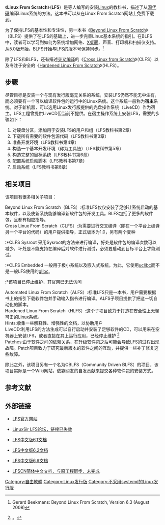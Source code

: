 {{NoteTA
|G1=IT
|G2=FL
}}
{{Infobox OS
|name                   = Linux From Scratch
|logo                   =
|developer              = 杰勒德·比克曼斯等
|family                 = [[类Unix系统|类Unix系统]]
|released               = -
|language               =
|ui                     = [[Bash|Bash]]
|license                = [[知识共享|知识共享]]和[[MIT许可证|MIT许可证]]
|website                = {{URL|https://www.linuxfromscratch.org}}
|source_model           = [[开源软件|开源软件]]／[[自由软件|自由软件]]
|latest_release_version = 11.1
|latest_release_date    = {{Release date and age|2022|03|01}}
|latest_preview_version = 11.1-rc1
|latest_preview_date    = {{Release date and age|2022|02|15}}
|marketing_target       =
|kernel_type            = [[宏内核|宏内核]]
|working_state          = 当前
|supported_platforms    = [[IA-32|IA-32]]、[[x86-64|x86-64]]、[[ARM架构|ARM架构]]（基于源代码）
|updatemodel            = 基于源代码
|package_manager        = 无（基于源代码）
}}
《'''Linux From Scratch'''》（'''LFS'''）是{{link-en|杰勒德·比克曼斯|Gerard Beekmans}}等人编写的安装[[Linux|Linux]]的教科书，描述了从[[源代码|源代码]]编译Linux系统的方法。这本书可以从在Linux From Scratch网站上免费下载到。

为了保持LFS的基本性和专注性，另一本书《[[BLFS|Beyond Linux From Scratch]]》（BLFS）提供了在LFS的基础上，进一步完善Linux基本系统的指引。在BLFS中，读者可以学习到如何为系统增加网络、[[X_Window系统|X桌面]]、声音、打印机和扫描仪支持。从5.0版开始，BLFS开始与LFS的版本号保持同步。<ref>Gerard Beekmans: Beyond Linux From Scratch, Version 6.3 (August 2008)</ref>

除了LFS和BLFS，还有描述[[交叉编译|交叉编译]]的《[[CLFS|Cross Linux from Scratch]]》（CLFS）以及专注于安全的《[[HLFS|Hardened Linux From Scratch]]》（HLFS）。

== 步骤 ==
尽管目标是安装一个与现有发行版毫无关系的系统，安装LFS仍然不能无中生有，而必须要有一个可以编译软件包的运行中的Linux系统。这个系统一般称为'''宿主'''系统。对于新机器，可以选用Linux发行版提供的光盘操作系统（LiveCD）作为宿主。LFS工程曾提供LiveCD但当前不提供。在宿主操作系统上安装LFS，需要的步骤如下：

#对硬盘分区，添加用于安装LFS的用户和组（LFS教科书第2章）
#下载所有需要的软件包源代码（LFS教科书第3章）
#准备开发环境（LFS教科书第4章）
#构造一个基本开发环境（称为工具链）（LFS教科书第5章）
#构造完整的目标系统（LFS教科书第6章）
#配置系统启动脚本（LFS教科书第7章）
#启动系统（LFS教科书第8章）

== 相关项目 ==
该项目有很多相关子项目：
;Beyond Linux From Scratch（BLFS）:标准LFS仅仅安装了足够让系统启动的基本软件，以及使新系统能够编译新软件包的开发工具。BLFS包括了更多的软件包，且都有相应指导。
;Cross Linux From Scratch（CLFS）:为需要进行交叉编译（即在一个平台上编译另一个平台的代码）的用户提供指导，正式版本为1.0，另有两个变种
:*CLFS Sysroot 采用Sysroot的方法来进行编译，好处是软件包的编译次数可以减少，坏处是不能支持在编译后对软件进行测试，必须要启动到目标平台上才能测试。
:*CLFS Embedded 一般用于极小系统以及嵌入式系统。为此，它使用[[uclibc|uclibc]]而不是一般LFS使用的[[glibc|glibc]]。
:*该项目已停止维护，其官网已无法访问
;Automated Linux From Scratch（ALFS）:标准LFS只是一本书，用户需要根据书上的指引下载软件包并手动输入指令进行编译。ALFS子项目提供了把这一切自动化的脚本。
;Hardened Linux From Scratch（HLFS）:这个子项目致力于打造在安全性上无懈可击的Linux系统。
;Hints:收集一些解释性、增强性的文档，以协助用户
;LiveCD:利用LFS的方法生成可以自行启动并安装了足够软件的CD，可以用来在空机器上安装LFS，或者直接在其上运行应用，已经停止维护 <ref>{{Cite web |url= http://www.linuxfromscratch.org/livecd/ |title= LFS LiveCD Project |language= en |accessdate= 2011-11-10 |quote= Note: The LiveCD is no longer being maintained. However, it still works well for many purposes, such as a rescue disk. The packages and the rendered LFS book on the CD are quite out of date. |archive-date= 2017-07-19 |archive-url= https://web.archive.org/web/20170719151017/http://www.linuxfromscratch.org/livecd/ |dead-url= no }}。</ref>
;Patches:由于软件之间的依赖关系，在升级软件包之后可能会导致LFS的过程出现故障。Patch项目致力于研究最新版本的软件之间的互动，并提供一些补丁修复这些故障。
除此之外，该项目另有一个名为CBLFS（Community Driven BLFS）的项目，该项目实际是一个Wiki网站，依靠网友的自发贡献来提交各种软件包的安装方式。

== 参考文献 ==
{{reflist}}

== 外部链接 ==
*{{en}}[http://www.linuxfromscratch.org/ LFS官方网站] {{Wayback|url=http://www.linuxfromscratch.org/ |date=20070313230313 }}
*{{zh-hans}}[https://web.archive.org/web/20080405084307/http://linuxsir.org/bbs/forum58.html LinuxSir LFS论坛，链接已失效]
*{{zh-hans}}[https://web.archive.org/web/20110709131945/http://oss.org.cn/man/linux/lfs/LFS-6.1.1/ LFS中文版6.1文档]
*{{zh-hans}}[https://web.archive.org/web/20080408191537/http://lamp.linux.gov.cn/Linux/LFS-6.2/index.html LFS中文版6.2文档]
*{{zh-hans}}[http://www.ha97.com/book/lfs-book-6.6/ LFS中文版6.6文档] {{Wayback|url=http://www.ha97.com/book/lfs-book-6.6/ |date=20200428171442 }}
*{{zh-hans}}[https://github.com/downloads/davidgao/LFSCN/LFS-BOOK.html LFSCN简体中文文档，与原工程同步，未完成]

[[Category:自由軟體|Category:自由軟體]]
[[Category:Linux发行版|Category:Linux发行版]]
[[Category:不采用systemd的Linux发行版|Category:不采用systemd的Linux发行版]]